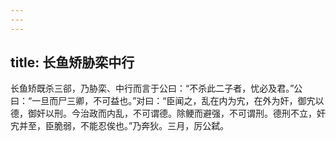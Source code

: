 ```yaml
---
---
---
```

title: 长鱼矫胁栾中行
---


长鱼矫既杀三郤，乃胁栾、中行而言于公曰：“不杀此二子者，忧必及君。”公曰：“一旦而尸三卿，不可益也。”对曰：“臣闻之，乱在内为宄，在外为奸，御宄以德，御奸以刑。今治政而内乱，不可谓德。除鲠而避强，不可谓刑。德刑不立，奸宄并至，臣脆弱，不能忍俟也。”乃奔狄。三月，厉公弑。

